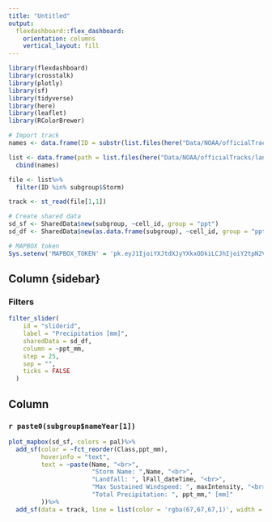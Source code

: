 ```yaml
---
title: "Untitled"
output: 
  flexdashboard::flex_dashboard:
    orientation: columns
    vertical_layout: fill
---
```


```r
library(flexdashboard)
library(crosstalk)
library(plotly)
library(sf)
library(tidyverse)
library(here)
library(leaflet)
library(RColorBrewer)

# Import track
names <- data.frame(ID = substr(list.files(here("Data/NOAA/officialTracks/landfalls/"),recursive = TRUE,full.names = FALSE, pattern = "lin.shp$"),1,8))

list <- data.frame(path = list.files(here("Data/NOAA/officialTracks/landfalls/"),recursive = TRUE,full.names = TRUE, pattern = "lin.shp$"))%>%
  cbind(names)

file <- list%>%
  filter(ID %in% subgroup$Storm)

track <- st_read(file[1,1])

# Create shared data
sd_sf <- SharedData$new(subgroup, ~cell_id, group = "ppt")
sd_df <- SharedData$new(as.data.frame(subgroup), ~cell_id, group = "ppt")

# MAPBOX token
Sys.setenv('MAPBOX_TOKEN' = 'pk.eyJ1IjoiYXJtdXJyYXkxODkiLCJhIjoiY2tpN2V2emNmMnI5bzJ4cDV3cnhtaWNqZCJ9.fwZ79nuMzsPeljHb-j5Cbw')
```

Column {sidebar}
-----------------------------------------------------------------------

### Filters

```r
filter_slider(
    id = "sliderid",
    label = "Precipitation [mm]",
    sharedData = sd_df,
    column = ~ppt_mm,
    step = 25,
    sep = "",
    ticks = FALSE
  )
```

Column {}
-----------------------------------------------------------------------

### `r paste0(subgroup$nameYear[1])`

```r
plot_mapbox(sd_sf, colors = pal)%>%
  add_sf(color = ~fct_reorder(Class,ppt_mm),
         hoverinfo = "text",
         text = ~paste(Name, "<br>",
                       "Storm Name: ",Name, "<br>",
                       "Landfall: ", lFall_dateTime, "<br>",
                       "Max Sustained Windspeed: ", maxIntensity, "<br>",
                       "Total Precipitation: ", ppt_mm," [mm]"
         ))%>%
  add_sf(data = track, line = list(color = 'rgba(67,67,67,1)', width = 2))
```

